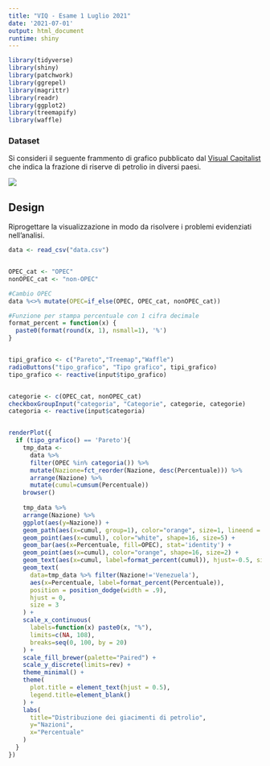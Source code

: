 ```yaml
---
title: "VIQ - Esame 1 Luglio 2021"
date: '2021-07-01'
output: html_document
runtime: shiny
---
```


```r
library(tidyverse)
library(shiny)
library(patchwork)
library(ggrepel)
library(magrittr)
library(readr)
library(ggplot2)
library(treemapify)
library(waffle)

```

### Dataset

Si consideri il seguente frammento di grafico pubblicato dal [Visual Capitalist](https://www.visualcapitalist.com/ranking-the-countries-with-the-largest-proven-global-oil-reserves-in-the-world/) che indica la frazione di riserve di petrolio in diversi paesi.

![](Share_of_Global_Oil_Reserves_Black02.jpg)

## Design

Riprogettare la visualizzazione in modo da risolvere i problemi evidenziati nell'analisi.


```r
data <- read_csv("data.csv")


OPEC_cat <- "OPEC"
nonOPEC_cat <- "non-OPEC"

#Cambio OPEC
data %<>% mutate(OPEC=if_else(OPEC, OPEC_cat, nonOPEC_cat))

#Funzione per stampa percentuale con 1 cifra decimale
format_percent = function(x) {
  paste0(format(round(x, 1), nsmall=1), '%')
}


tipi_grafico <- c("Pareto","Treemap","Waffle")
radioButtons("tipo_grafico", "Tipo grafico", tipi_grafico)
tipo_grafico <- reactive(input$tipo_grafico)


categorie <- c(OPEC_cat, nonOPEC_cat)
checkboxGroupInput("categoria", "Categorie", categorie, categorie)
categoria <- reactive(input$categoria)


renderPlot({
  if (tipo_grafico() == 'Pareto'){
    tmp_data <- 
      data %>%
      filter(OPEC %in% categoria()) %>%
      mutate(Nazione=fct_reorder(Nazione, desc(Percentuale))) %>%
      arrange(Nazione) %>%
      mutate(cumul=cumsum(Percentuale))
    browser()
    
    tmp_data %>%
    arrange(Nazione) %>%
    ggplot(aes(y=Nazione)) +
    geom_path(aes(x=cumul, group=1), color="orange", size=1, lineend = "round") +
    geom_point(aes(x=cumul), color="white", shape=16, size=5) +
    geom_bar(aes(x=Percentuale, fill=OPEC), stat='identity') +
    geom_point(aes(x=cumul), color="orange", shape=16, size=2) +
    geom_text(aes(x=cumul, label=format_percent(cumul)), hjust=-0.5, size = 3) +
    geom_text(
      data=tmp_data %>% filter(Nazione!='Venezuela'),
      aes(x=Percentuale, label=format_percent(Percentuale)),
      position = position_dodge(width = .9),
      hjust = 0,
      size = 3
    ) + 
    scale_x_continuous(
      labels=function(x) paste0(x, "%"),
      limits=c(NA, 108),
      breaks=seq(0, 100, by = 20)
    ) +
    scale_fill_brewer(palette="Paired") +
    scale_y_discrete(limits=rev) +
    theme_minimal() +
    theme(
      plot.title = element_text(hjust = 0.5),
      legend.title=element_blank()
    ) +
    labs(
      title="Distribuzione dei giacimenti di petrolio",
      y="Nazioni",
      x="Percentuale"
    )
  }
})

```
